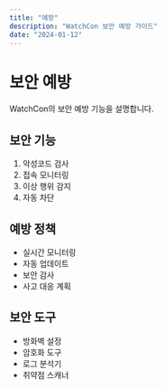 ```yaml
---
title: "예방"
description: "WatchCon 보안 예방 가이드"
date: "2024-01-12"
---
```


# 보안 예방

WatchCon의 보안 예방 기능을 설명합니다.

## 보안 기능

1. 악성코드 검사
2. 접속 모니터링
3. 이상 행위 감지
4. 자동 차단

## 예방 정책

- 실시간 모니터링
- 자동 업데이트
- 보안 감사
- 사고 대응 계획

## 보안 도구

- 방화벽 설정
- 암호화 도구
- 로그 분석기
- 취약점 스캐너
